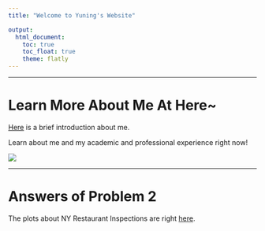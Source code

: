```yaml
---
title: "Welcome to Yuning's Website"

output: 
  html_document:
    toc: true
    toc_float: true
    theme: flatly
---
```


***

# Learn More About Me At Here~

[Here](about.html) is a brief introduction about me.

Learn about me and my academic and professional experience right now!

![](beiying.jpg)

***

# Answers of Problem 2

The plots about NY Restaurant Inspections are right [here](plots.html).


